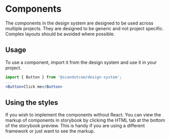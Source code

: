 # Components

The components in the design system are designed to be used across multiple projects. They are designed to be generic and not project specific. Complex layouts should be avoided where possible.

## Usage

To use a component, import it from the design system and use it in your project.

```jsx
import { Button } from '@scandotcom/design-system';
...
<Button>Click me</Button>
```

## Using the styles

If you wish to implement the components without React. You can view the markup of components in storybook by clicking the HTML tab at the bottom of the storybook preview.
This is handy if you are using a different framework or just want to see the markup.
